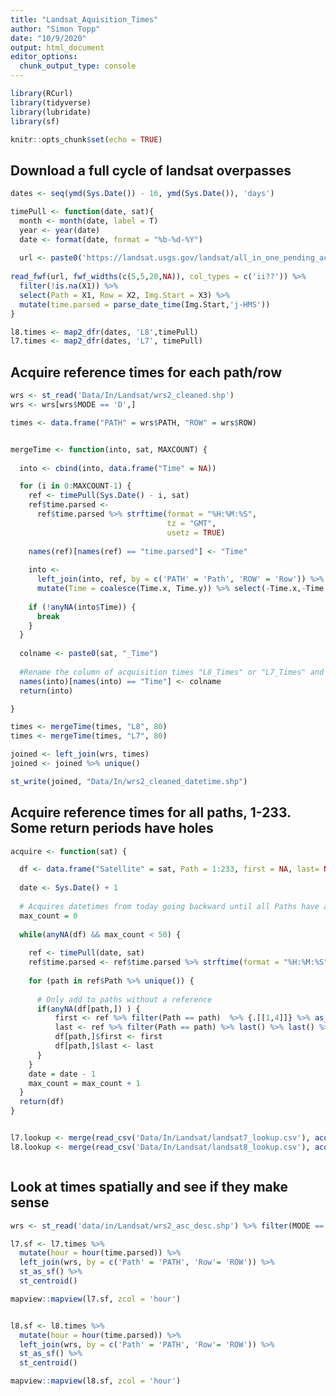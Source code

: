 ```yaml
---
title: "Landsat_Aquisition_Times"
author: "Simon Topp"
date: "10/9/2020"
output: html_document
editor_options: 
  chunk_output_type: console
---
```


```r
library(RCurl)
library(tidyverse)
library(lubridate)
library(sf)

knitr::opts_chunk$set(echo = TRUE)
```


## Download a full cycle of landsat overpasses
```r
dates <- seq(ymd(Sys.Date()) - 16, ymd(Sys.Date()), 'days')

timePull <- function(date, sat){
  month <- month(date, label = T)
  year <- year(date)
  date <- format(date, format = "%b-%d-%Y")
  
  url <- paste0('https://landsat.usgs.gov/landsat/all_in_one_pending_acquisition/',sat,'/Pend_Acq/y',year,'/',month,'/',date,'.txt')
  
read_fwf(url, fwf_widths(c(5,5,20,NA)), col_types = c('ii??')) %>%
  filter(!is.na(X1)) %>%
  select(Path = X1, Row = X2, Img.Start = X3) %>%
  mutate(time.parsed = parse_date_time(Img.Start,'j-HMS'))
}

l8.times <- map2_dfr(dates, 'L8',timePull)
l7.times <- map2_dfr(dates, 'L7', timePull)
```

## Acquire reference times for each path/row
```r
wrs <- st_read('Data/In/Landsat/wrs2_cleaned.shp')
wrs <- wrs[wrs$MODE == 'D',]

times <- data.frame("PATH" = wrs$PATH, "ROW" = wrs$ROW)


mergeTime <- function(into, sat, MAXCOUNT) {
  
  into <- cbind(into, data.frame("Time" = NA))

  for (i in 0:MAXCOUNT-1) {
    ref <- timePull(Sys.Date() - i, sat)
    ref$time.parsed <-
      ref$time.parsed %>% strftime(format = "%H:%M:%S",
                                   tz = "GMT",
                                   usetz = TRUE)
    
    names(ref)[names(ref) == "time.parsed"] <- "Time"
    
    into <-
      left_join(into, ref, by = c('PATH' = 'Path', 'ROW' = 'Row')) %>%
      mutate(Time = coalesce(Time.x, Time.y)) %>% select(-Time.x,-Time.y,-Img.Start)
    
    if (!anyNA(into$Time)) {
      break
    }
  }
  
  colname <- paste0(sat, "_Time")
  
  #Rename the column of acquisition times "L8_Times" or "L7_Times" and add column "Times" to be NA so function can be repeated
  names(into)[names(into) == "Time"] <- colname
  return(into)

}

times <- mergeTime(times, "L8", 80)
times <- mergeTime(times, "L7", 80)

joined <- left_join(wrs, times)
joined <- joined %>% unique()

st_write(joined, "Data/In/wrs2_cleaned_datetime.shp")
```

## Acquire reference times for all paths, 1-233. Some return periods have holes
```r
acquire <- function(sat) {

  df <- data.frame("Satellite" = sat, Path = 1:233, first = NA, last= NA)
  
  date <- Sys.Date() + 1
  
  # Acquires datetimes from today going backward until all Paths have a reference
  max_count = 0
  
  while(anyNA(df) && max_count < 50) {
    
    ref <- timePull(date, sat)
    ref$time.parsed <- ref$time.parsed %>% strftime(format = "%H:%M:%S", tz = "GMT", usetz = TRUE)
    
    for (path in ref$Path %>% unique()) {
      
      # Only add to paths without a reference
      if(anyNA(df[path,]) ) {
          first <- ref %>% filter(Path == path)  %>% {.[[1,4]]} %>% as_datetime() %>% format("%H:%M:%S")
          last <- ref %>% filter(Path == path) %>% last() %>% last() %>% as_datetime() %>% format("%H:%M:%S")
          df[path,]$first <- first
          df[path,]$last <- last
      }
    }
    date = date - 1
    max_count = max_count + 1
  }
  return(df)
}


l7.lookup <- merge(read_csv('Data/In/Landsat/landsat7_lookup.csv'), acquire("L7"))
l8.lookup <- merge(read_csv('Data/In/Landsat/landsat8_lookup.csv'), acquire("L8"))

```


```r

```
## Look at times spatially and see if they make sense

```r
wrs <- st_read('data/in/Landsat/wrs2_asc_desc.shp') %>% filter(MODE == 'D')

l7.sf <- l7.times %>%
  mutate(hour = hour(time.parsed)) %>%
  left_join(wrs, by = c('Path' = 'PATH', 'Row'= 'ROW')) %>%
  st_as_sf() %>%
  st_centroid()

mapview::mapview(l7.sf, zcol = 'hour')


l8.sf <- l8.times %>%
  mutate(hour = hour(time.parsed)) %>%
  left_join(wrs, by = c('Path' = 'PATH', 'Row'= 'ROW')) %>%
  st_as_sf() %>%
  st_centroid()

mapview::mapview(l8.sf, zcol = 'hour')
```
